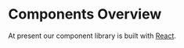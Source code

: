 
<Meta title="Components/Components Overview" />

# Components Overview

At present our component library is built with [React](https://reactjs.org/).
